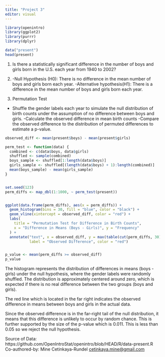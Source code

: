 ```yaml
---
title: "Project 3"
editor: visual
---
```



```r
library(openintro)
library(ggplot2)
library(purrr)
library(dplyr)

data("present")
head(present)


```

1.  Is there a statistically significant difference in the number of boys and girls born in the U.S. each year from 1940 to 2002?

2.  -Null Hypothesis (H0): There is no difference in the mean number of boys and girls born each year.
    -Alternative hypothesis(H1): There is a difference in the mean number of boys and girls born each year.

    

3.  Permutation Test
  - Shuffle the gender labels each year to simulate the null distribution of birth counts under the assumption of no difference between boys and girls.
  -Calculate the observed difference in mean birth counts
  -Compare the observed difference to the distribution of permuted differences to estimate a p-value.




```r
observed_diff <- mean(present$boys) - mean(present$girls)

perm_test <- function(data) {
  combined <- c(data$boys, data$girls)
  shuffled <- sample(combined)
  boys_sample <- shuffled[1:length(data$boys)]
  girls_sample <- shuffled[(length(data$boys) + 1):length(combined)]
  mean(boys_sample) - mean(girls_sample)
}


set.seed(123)
perm_diffs <- map_dbl(1:1000, ~ perm_test(present))


ggplot(data.frame(perm_diffs), aes(x = perm_diffs)) +
  geom_histogram(bins = 30, fill = "blue", color = "black") +
  geom_vline(xintercept = observed_diff, color = "red") +
  labs(
    title = "Permutation Test for Difference in Birth Counts",
    x = "Difference in Means (Boys - Girls)", y = "Frequency"
  ) +
  annotate("text", x = observed_diff, y = max(table(cut(perm_diffs, 30))) / 2,
           label = "Observed Difference", color = "red")


p_value <- mean(perm_diffs >= observed_diff)
p_value


```
The histogram represents the distribution of differences in means (boys - girls) under the null hypothesis, where the gender labels were randomly shuffled.
The distribution is approximately centered around zero, which is expected if there is no real difference between the two groups (boys and girls).

The red line which is located in the far right indicates the observed difference in means between boys and girls in the actual data.


Since the observed difference is in the far-right tail of the null distribution, it means that this difference is unlikely to occur by random chance. This is further supported by the size of the p-value which is 0.011. This is less than 0.05 so we reject the null hypothesis.


Source of Data: https://github.com/OpenIntroStat/openintro/blob/HEAD/R/data-present.R
Co-authored-by: Mine Cetinkaya-Rundel <cetinkaya.mine@gmail.com>
